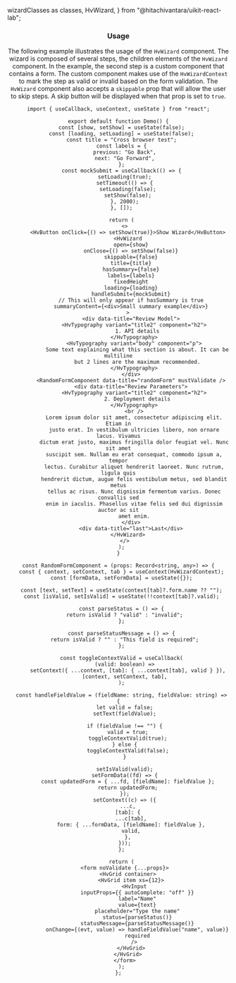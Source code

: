   wizardClasses as classes,
  HvWizard,
} from "@hitachivantara/uikit-react-lab";


<Header params={{ name: "Wizard", packageName: "lab", classes }} />

### Usage

The following example illustrates the usage of the `HvWizard` component. The wizard is composed of several steps, the children elements of the `HvWizard` component.
In the example, the second step is a custom component that contains a form. The custom component makes use of the `HvWizardContext` to mark the step
as valid or invalid based on the form validation.
The `HvWizard` component also accepts a `skippable` prop that will allow the user to skip steps. A skip button will be displayed when that prop is set to `true`.

```tsx live
import { useCallback, useContext, useState } from "react";

export default function Demo() {
  const [show, setShow] = useState(false);
  const [loading, setLoading] = useState(false);
  const title = "Cross browser test";
  const labels = {
    previous: "Go Back",
    next: "Go Forward",
  };
  const mockSubmit = useCallback(() => {
    setLoading(true);
    setTimeout(() => {
      setLoading(false);
      setShow(false);
    }, 2000);
  }, []);

  return (
    <>
      <HvButton onClick={() => setShow(true)}>Show Wizard</HvButton>
      <HvWizard
        open={show}
        onClose={() => setShow(false)}
        skippable={false}
        title={title}
        hasSummary={false}
        labels={labels}
        fixedHeight
        loading={loading}
        handleSubmit={mockSubmit}
        // This will only appear if hasSummary is true
        summaryContent={<div>Small summary example</div>}
      >
        <div data-title="Review Model">
          <HvTypography variant="title2" component="h2">
            1. API details
          </HvTypography>
          <HvTypography variant="body" component="p">
            Some text explaining what this section is about. It can be multiline
            but 2 lines are the maximum recommended.
          </HvTypography>
        </div>
        <RandomFormComponent data-title="randomForm" mustValidate />
        <div data-title="Review Parameters">
          <HvTypography variant="title2" component="h2">
            2. Deployment details
          </HvTypography>
          <br />
          Lorem ipsum dolor sit amet, consectetur adipiscing elit. Etiam in
          justo erat. In vestibulum ultricies libero, non ornare lacus. Vivamus
          dictum erat justo, maximus fringilla dolor feugiat vel. Nunc sit amet
          suscipit sem. Nullam eu erat consequat, commodo ipsum a, tempor
          lectus. Curabitur aliquet hendrerit laoreet. Nunc rutrum, ligula quis
          hendrerit dictum, augue felis vestibulum metus, sed blandit metus
          tellus ac risus. Nunc dignissim fermentum varius. Donec convallis sed
          enim in iaculis. Phasellus vitae felis sed dui dignissim auctor ac sit
          amet enim.
        </div>
        <div data-title="last">Last</div>
      </HvWizard>
    </>
  );
}

const RandomFormComponent = (props: Record<string, any>) => {
  const { context, setContext, tab } = useContext(HvWizardContext);
  const [formData, setFormData] = useState({});

  const [text, setText] = useState(context[tab]?.form.name ?? "");
  const [isValid, setIsValid] = useState(!!context[tab]?.valid);

  const parseStatus = () => {
    return isValid ? "valid" : "invalid";
  };

  const parseStatusMessage = () => {
    return isValid ? "" : "This field is required";
  };

  const toggleContextValid = useCallback(
    (valid: boolean) =>
      setContext({ ...context, [tab]: { ...context[tab], valid } }),
    [context, setContext, tab],
  );

  const handleFieldValue = (fieldName: string, fieldValue: string) => {
    let valid = false;
    setText(fieldValue);

    if (fieldValue !== "") {
      valid = true;
      toggleContextValid(true);
    } else {
      toggleContextValid(false);
    }

    setIsValid(valid);
    setFormData((fd) => {
      const updatedForm = { ...fd, [fieldName]: fieldValue };
      return updatedForm;
    });
    setContext((c) => ({
      ...c,
      [tab]: {
        ...c[tab],
        form: { ...formData, [fieldName]: fieldValue },
        valid,
      },
    }));
  };

  return (
    <form noValidate {...props}>
      <HvGrid container>
        <HvGrid item xs={12}>
          <HvInput
            inputProps={{ autoComplete: "off" }}
            label="Name"
            value={text}
            placeholder="Type the name"
            status={parseStatus()}
            statusMessage={parseStatusMessage()}
            onChange={(evt, value) => handleFieldValue("name", value)}
            required
          />
        </HvGrid>
      </HvGrid>
    </form>
  );
};
```
